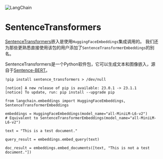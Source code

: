 

<Head>
  <script>
    {
      `(function() {
         var _hmt = _hmt || [];
(function() {
  var hm = document.createElement("script");
  hm.src = "https://hm.baidu.com/hm.js?e60fb290e204e04c5cb6f79b0ac1e697";
  var s = document.getElementsByTagName("script")[0]; 
  s.parentNode.insertBefore(hm, s);
})();
       })();`
    }
  </script>
</Head>

![LangChain](https://pica.zhimg.com/50/v2-56e8bbb52aa271012541c1fe1ceb11a2_r.gif)



SentenceTransformers
======

[SentenceTransformers](https://www.sbert.net/)嵌入是使用`HuggingFaceEmbeddings`集成调用的。 我们还为那些更熟悉直接使用该包的用户添加了`SentenceTransformerEmbeddings`的别名。

SentenceTransformers是一个Python软件包，它可以生成文本和图像嵌入，源自于[Sentence-BERT](https://arxiv.org/abs/1908.10084)。

```
!pip install sentence_transformers > /dev/null

```

```
[notice] A new release of pip is available: 23.0.1 -> 23.1.1
[notice] To update, run: pip install --upgrade pip

```

```
from langchain.embeddings import HuggingFaceEmbeddings, SentenceTransformerEmbeddings 

```

```
embeddings = HuggingFaceEmbeddings(model_name="all-MiniLM-L6-v2")
# Equivalent to SentenceTransformerEmbeddings(model_name="all-MiniLM-L6-v2")

```

```
text = "This is a test document."

```

```
query_result = embeddings.embed_query(text)

```

```
doc_result = embeddings.embed_documents([text, "This is not a test document."])

```

